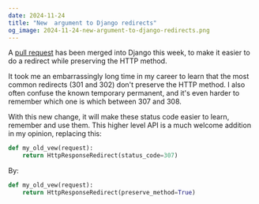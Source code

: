 ```yaml
---
date: 2024-11-24
title: "New  argument to Django redirects"
og_image: 2024-11-24-new-argument-to-django-redirects.png
---
```


A [pull request](https://github.com/django/django/pull/18616) has been merged into Django this week, to make it easier to do a redirect while preserving the HTTP method.

It took me an embarrassingly long time in my career to learn that the most common redirects (301 and 302) don't preserve the HTTP method. I also often confuse the known temporary permanent, and it's even harder to remember which one is which between 307 and 308.

With this new change, it will make these status code easier to learn, remember and use them. This higher level API is a much welcome addition in my opinion, replacing this:

```python
def my_old_vew(request):
    return HttpResponseRedirect(status_code=307)
```

By:

```python
def my_old_vew(request):
    return HttpResponseRedirect(preserve_method=True)
```
